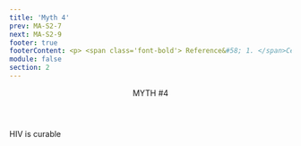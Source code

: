 ```yaml
---
title: 'Myth 4'
prev: MA-S2-7
next: MA-S2-9
footer: true
footerContent: <p> <span class='font-bold'> Reference&#58; 1. </span>Centers for Disease Control and Prevention. HIV Treatment. April 20, 2022. Accessed May 19, 2022. https://www.cdc.gov/hiv/basics/livingwithhiv/treatment.html <span class='font-bold'> 2.</span> Centers for Disease Control and Prevention. HIV Care Saves Lives Infographic. November 25, 2014. Accessed May 19, 2022. https://www.cdc.gov/vitalsigns/hiv-aids-medical-care/infographic.html</p>
module: false
section: 2
---
```


<Header>
  MYTH <span className="text-red">#4</span>
</Header>
<StickyPicture image="/GettyImages-1128239094_FPO_BW.png" primary>
  <Pic
    src="/Group_491.svg"
    className="h-[75px] w-[75px] 2xl:h-[150px] 2xl:w-[150px]"
  />
  <PP className="font-sans font-bold text-2xl xl:text-3xl text-red">
    HIV is curable
  </PP>
  <br />
  <List
    type="simple"
    fontSize="text-1rem 2xl:text-1.5rem"
    list="While there is no cure for HIV, treatment exists that can keep the amount of virus so low in the body it is undetectable and cannot be transmitted to others 1
    HIV medications can allow people with HIV to live a long and healthy life 2"
  />
</StickyPicture>

